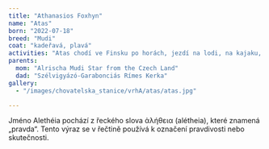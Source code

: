```yaml
---
title: "Athanasios Foxhyn"
name: "Atas"
born: "2022-07-18"
breed: "Mudi"
coat: "kadeřavá, plavá"
activities: "Atas chodí ve Finsku po horách, jezdí na lodi, na kajaku, s paničkou rybaří"
parents:
  mom: "Alrischa Mudi Star from the Czech Land"
  dad: "Szélvigyázó-Garabonciás Rímes Kerka"
gallery:
  - "/images/chovatelska_stanice/vrhA/atas/atas.jpg"

---
```


Jméno Alethéia pochází z řeckého slova ἀλήθεια (alétheia), které znamená „pravda“. Tento výraz se v řečtině používá k označení pravdivosti nebo skutečnosti.
